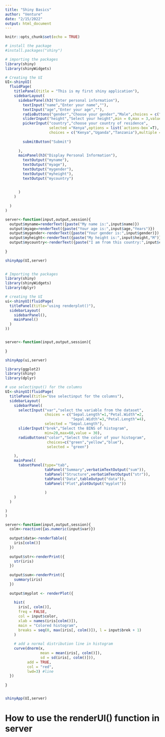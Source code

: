 ```yaml
---
title: "Shiny Basics"
author: "Venture"
date: "2/15/2022"
output: html_document
---
```


```r
knitr::opts_chunk$set(echo = TRUE)
```

```r
# install the package
#install.packages("shiny")

# importing the packages
library(shiny)
library(shinyWidgets)

# Creating the UI
UI<-shinyUI(
  fluidPage(
    titlePanel(title = "This is my first shiny application"),
    sidebarLayout(
      sidebarPanel(h3("Enter personal information"),
        textInput("name","Enter your name",""),
        textInput("age","Enter your age",""),
        radioButtons("gender","Choose your gender","Male",choices = c("Male","Female")),
        sliderInput("height","Select your height",min = 0,max = 3,value = 2,step = 0.5),
        pickerInput("country","choose your country of residence",
                    selected ="Kenya",options = list(`actions-box`=T),
                    choices = c("Kenya","Uganda","Tanzania"),multiple = T),
        
        submitButton("Submit")
        
      ),
      mainPanel(h3("Display Personal Information"),
        textOutput("myname"),
        textOutput("myage"),
        textOutput("mygender"),
        textOutput("myheight"),
        textOutput("mycountry")
        
        
      )
    )
    
  )
)

server<-function(input,output,session){
  output$myname=renderText({paste("My name is:",input$name)})
  output$myage=renderText({paste("Your age is:",input$age,"Years")})
  output$mygender<-renderText({paste("Your gender is:",input$gender)})
  output$myheight<-renderText({paste("My height is:",input$height,"M")})
  output$mycountry<-renderText({paste("I am from this country:",input$country)})
  
}

shinyApp(UI,server)
 
```



```r
# Importing the packages
library(shiny)
library(shinyWidgets)
library(dplyr)

# creating the UI
ui<-shinyUI(fluidPage(
  titlePanel(title="using renderplot()"),
  sidebarLayout(
    sidebarPanel(),
    mainPanel()
  )
))


server<-function(input,output,session){
  
}

shinyApp(ui,server)

```
```r
library(ggplot2)
library(shiny)
library(dplyr)

# use selectinput() for the columns
UI<-shinyUI(fluidPage(
  titlePanel(title="Use selectinput for the columns"),
  sidebarLayout(
    sidebarPanel(
      selectInput("var","select the variable from the dataset",
                  choices = c("Sepal.Length"=1,"Petal.Width"=2,
                              "Sepal.Width"=3,"Petal.Length"=4),
                  selected = "Sepal.Length"),
      sliderInput("brek","Select the BINS of histogram",
                  min=20,max=60,value = 30),
      radioButtons("color","Select the color of your histogram",
                   choices=c("green","yellow","blue"),
                   selected = "green")
      
    ),
    mainPanel(
      tabsetPanel(type="tab",
                  tabPanel("Summary",verbatimTextOutput("sum")),
                  tabPanel("Structure",verbatimTextOutput("str")),
                  tabPanel("Data",tableOutput("data")),
                  tabPanel("Plot",plotOutput("myplot"))
                  
                  )
    )
  )
    
)
)

server<-function(input,output,session){
  colm<-reactive({as.numeric(input$var)})
  
  output$data<-renderTable({
    iris[colm()]
  })
  
  output$str<-renderPrint({
    str(iris)
  })
  
  output$sum<-renderPrint({
    summary(iris)
  })
  
  output$myplot <- renderPlot({
   
    hist(
      iris[, colm()],
      freq = FALSE,
      col = input$color,
      xlab = names(iris[colm()]),
      main = "Colored histogram",
      breaks = seq(0, max(iris[, colm()]), l = input$brek + 1)
    )
    
    # add a normal distribution line in histogram
    curve(dnorm(x,
                mean = mean(iris[, colm()]),
                sd = sd(iris[, colm()])),
          add = TRUE,
          col = "red",
          lwd=3) #line
  })
  
}


shinyApp(UI,server)
```

# How to use the renderUI() function in server 

```r

```


